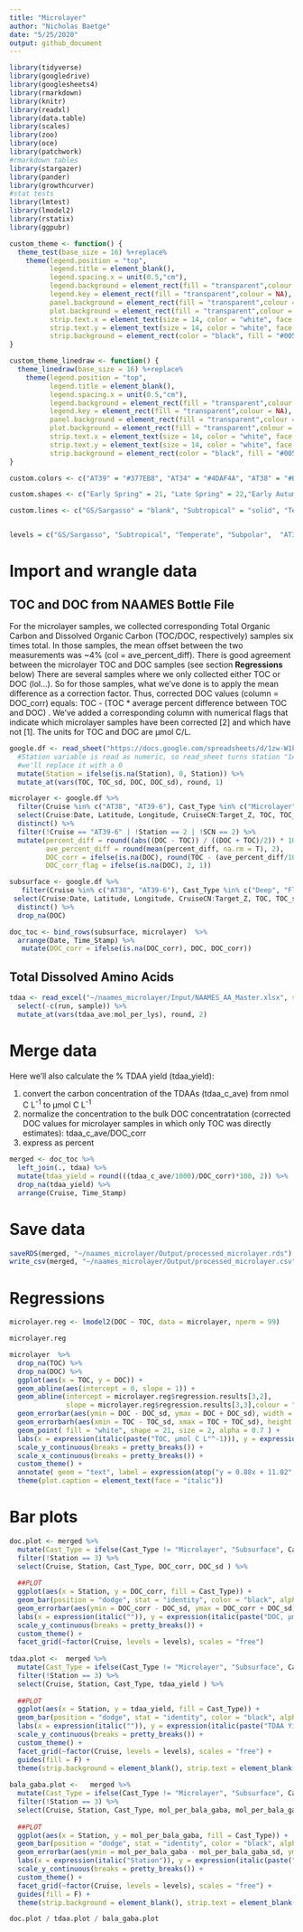 ```yaml
---
title: "Microlayer"
author: "Nicholas Baetge"
date: "5/25/2020"
output: github_document
---
```


```r
library(tidyverse) 
library(googledrive)
library(googlesheets4)
library(rmarkdown)
library(knitr)
library(readxl)
library(data.table) 
library(scales)
library(zoo)
library(oce)
library(patchwork)
#rmarkdown tables
library(stargazer)
library(pander)
library(growthcurver)
#stat tests
library(lmtest)
library(lmodel2)
library(rstatix)
library(ggpubr)
```

```r
custom_theme <- function() {
  theme_test(base_size = 16) %+replace%
    theme(legend.position = "top",
          legend.title = element_blank(),
          legend.spacing.x = unit(0.5,"cm"),
          legend.background = element_rect(fill = "transparent",colour = NA),
          legend.key = element_rect(fill = "transparent",colour = NA),
          panel.background = element_rect(fill = "transparent",colour = NA),
          plot.background = element_rect(fill = "transparent",colour = NA),
          strip.text.x = element_text(size = 14, color = "white", face = "bold.italic"),
          strip.text.y = element_text(size = 14, color = "white", face = "bold.italic", angle = 270),
          strip.background = element_rect(color = "black", fill = "#005a9c", size = 0.5, linetype = "solid")) 
}

custom_theme_linedraw <- function() {
  theme_linedraw(base_size = 16) %+replace%
    theme(legend.position = "top",
          legend.title = element_blank(),
          legend.spacing.x = unit(0.5,"cm"),
          legend.background = element_rect(fill = "transparent",colour = NA),
          legend.key = element_rect(fill = "transparent",colour = NA),
          panel.background = element_rect(fill = "transparent",colour = NA),
          plot.background = element_rect(fill = "transparent",colour = NA),
          strip.text.x = element_text(size = 14, color = "white", face = "bold.italic"),
          strip.text.y = element_text(size = 14, color = "white", face = "bold.italic", angle = 270),
          strip.background = element_rect(color = "black", fill = "#005a9c", size = 0.5, linetype = "solid")) 
}

custom.colors <- c("AT39" = "#377EB8", "AT34" = "#4DAF4A", "AT38" = "#E41A1C", "AT32" = "#FF7F00", "Temperate" = "#A6CEE3", "Subpolar" = "#377EB8", "Subtropical" = "#FB9A99", "GS/Sargasso" = "#E41A1C", "Early Spring" = "#377EB8", "Late Spring" = "#4DAF4A","Early Autumn" = "#E41A1C", "Summer" = "#E41A1C", "Late Autumn" = "#FF7F00", "A" = "#E41A1C", "B" = "#377EB8", "C" = "#4DAF4A", "D" = "#FF7F00", "E" = "#FDB927", "F" = "#552583", "G" = "#FDB927", "H" = "#552583",   "Control" = "#E41A1C", "TW12" = "#377EB8", "T. Weissflogii 12C Exudate" = "#377EB8", "TW13" = "#4DAF4A", "T. Weissflogii 13C Exudate" = "#4DAF4A", "MixDS" = "#377EB8", "Deep Comm., Surface DOM" = "#377EB8","MixSD" = "#4DAF4A", "Surface Comm., Deep DOM" = "#4DAF4A", "SynLys" = "#377EB8", "Synechococcus Lysate" = "#377EB8", "SynExd" = "#4DAF4A", "Synechococcus Exudate" = "#4DAF4A", "TWExd" = "#FF7F00", "T. Weissflogii Exudate" = "#FF7F00", "TW5" = "#377EB8", "TW10" = "#4DAF4A", "TW20" = "#FF7F00", "Parallel" = "#377EB8", "W" = "#552583", "Whole Seawater" = "#552583", "1.2" = "#4DAF4A", "1.2 µm Filtrate" = "#4DAF4A", "NV" = "#FF7F00", "1.2 µm Filtrate: TFF Filtrate (3:7)" = "#FF7F00", "Carbon" = "#E41A1C", "Nitrogen" = "#377EB8", "+5 µmol C/L Exudate" = "#FF7F00", "+10 µmol C/L Exudate" = "#FF7F00", "+20 µmol C/L Exudate" = "#FF7F00", "Filter 1" = "#E41A1C", "Filter 2" = "#377EB8", "10 m" = "#E41A1C", "200 m" = "#377EB8", "BCD" = "#377EB8" , "NPP" = "#4DAF4A" , "Cruise Specific BGE" = "#377EB8", "Global BGE" = "#4DAF4A") 

custom.shapes <- c("Early Spring" = 21, "Late Spring" = 22,"Early Autumn" = 23)

custom.lines <- c("GS/Sargasso" = "blank", "Subtropical" = "solid", "Temperate" = "longdash", "Subpolar" = "dotted" )


levels = c("GS/Sargasso", "Subtropical", "Temperate", "Subpolar",  "AT39-6", "AT34", "AT38", "AT32","South", "North", "Early Spring", "Late Spring","Early Autumn",  "Summer", "Late Autumn", "Control", "Parallel", "SynLys", "SynExd", "TWExd", "MixSD", "MixDS", "TW12", "TW13", "TW5", "TW10", "TW20",  "Surface Comm., Deep DOM", "Deep Comm., Surface DOM", "Synechococcus Exudate", "Synechococcus Lysate", "T. Weissflogii Exudate", "T. Weissflogii 12C Exudate", "T. Weissflogii 13C Exudate", "+5 µmol C/L Exudate", "+10 µmol C/L Exudate","+20 µmol C/L Exudate", "A", "B", "C", "D", "E", "F", "G", "H", "I", "J", "K", "L", "M", "N", "O", "P", "W", "Whole Seawater","1.2", "1.2 µm Filtrate","NV", "1.2 µm Filtrate: TFF Filtrate (3:7)")

```


# Import and wrangle data

## TOC and DOC from NAAMES Bottle File

For the microlayer samples, we collected corresponding Total Organic Carbon and Dissolved Organic Carbon (TOC/DOC, respectively) samples six times total. In those samples, the mean offset between the two measurements was ~4% (col = ave_percent_diff). There is good agreement between the microlayer TOC and DOC samples (see section **Regressions** below) There are several samples where we only collected either TOC or DOC (lol...). So for those samples, what we've done is to apply the mean difference as a correction factor. Thus, corrected DOC values (column = DOC_corr) equals: TOC - (TOC * average percent difference between TOC and DOC) . We've added a corresponding column with numerical flags that indicate which microlayer samples have been corrected [2] and which have not [1]. The units for TOC and DOC are µmol C/L.

```r
google.df <- read_sheet("https://docs.google.com/spreadsheets/d/1zw-W1k__BeuJg1oQpQQ_XT7zWLiY3dfL-dTaQ0pzN5Q/edit#gid=1446474071", sheet = "Bottle File", skip = 1, col_types = "ccc?D?dddddddcdddddddddddddddddddddddddddddddddddddddddddddddddddddddddddddddddddddddddddddddddddddddddddddddddddddddddddddddcccccdddddcdd") %>% 
  #Station variable is read as numeric, so read_sheet turns station "1A" into an NA.
  #we'll replace it with a 0
  mutate(Station = ifelse(is.na(Station), 0, Station)) %>% 
  mutate_at(vars(TOC, TOC_sd, DOC, DOC_sd), round, 1)

microlayer <- google.df %>% 
  filter(Cruise %in% c("AT38", "AT39-6"), Cast_Type %in% c("Microlayer")) %>% 
  select(Cruise:Date, Latitude, Longitude, CruiseCN:Target_Z, TOC, TOC_sd, DOC, DOC_sd) %>% 
  distinct() %>% 
  filter(!Cruise == "AT39-6" | !Station == 2 | !SCN == 2) %>% 
  mutate(percent_diff = round((abs((DOC - TOC)) / ((DOC + TOC)/2)) * 100, 2),
         ave_percent_diff = round(mean(percent_diff, na.rm = T), 2),
         DOC_corr = ifelse(is.na(DOC), round(TOC - (ave_percent_diff/100 * TOC), 1), NA),
         DOC_corr_flag = ifelse(is.na(DOC), 2, 1)) 

subsurface <- google.df %>% 
   filter(Cruise %in% c("AT38", "AT39-6"), Cast_Type %in% c("Deep", "Flow-through"), Target_Z %in% c(0.1, 1, 5)) %>% 
 select(Cruise:Date, Latitude, Longitude, CruiseCN:Target_Z, TOC, TOC_sd, DOC, DOC_sd) %>% 
  distinct() %>% 
  drop_na(DOC)

doc_toc <- bind_rows(subsurface, microlayer)  %>% 
  arrange(Date, Time_Stamp) %>% 
   mutate(DOC_corr = ifelse(is.na(DOC_corr), DOC, DOC_corr)) 

```

## Total Dissolved Amino Acids

```r
tdaa <- read_excel("~/naames_microlayer/Input/NAAMES_AA_Master.xlsx", sheet = 1) %>% 
  select(-c(run, sample)) %>% 
  mutate_at(vars(tdaa_ave:mol_per_lys), round, 2)
```

# Merge data

Here we'll also calculate the % TDAA yield  (tdaa_yield): 

(1) convert the carbon concentration of the TDAAs (tdaa_c_ave) from nmol C L^-1^ to µmol C L^-1^
(2) normalize the concentration to the bulk DOC concentratation (corrected DOC values for microlayer samples in which only TOC was directly estimates): tdaa_c_ave/DOC_corr
(3) express as percent

```r

merged <- doc_toc %>% 
  left_join(., tdaa) %>% 
  mutate(tdaa_yield = round(((tdaa_c_ave/1000)/DOC_corr)*100, 2)) %>% 
  drop_na(tdaa_yield) %>% 
  arrange(Cruise, Time_Stamp)

```


# Save data

```r
saveRDS(merged, "~/naames_microlayer/Output/processed_microlayer.rds")
write_csv(merged, "~/naames_microlayer/Output/processed_microlayer.csv")
```



# Regressions

```r
microlayer.reg <- lmodel2(DOC ~ TOC, data = microlayer, nperm = 99)

microlayer.reg
```


```r
microlayer  %>% 
  drop_na(TOC) %>% 
  drop_na(DOC) %>% 
  ggplot(aes(x = TOC, y = DOC)) + 
  geom_abline(aes(intercept = 0, slope = 1)) +
  geom_abline(intercept = microlayer.reg$regression.results[3,2],
              slope = microlayer.reg$regression.results[3,3],colour = "black", linetype = 2, size = 1) +
  geom_errorbar(aes(ymin = DOC - DOC_sd, ymax = DOC + DOC_sd), width = 0.5, size = 0.5) +
  geom_errorbarh(aes(xmin = TOC - TOC_sd, xmax = TOC + TOC_sd), height = 0.5, size = 0.5) +
  geom_point( fill = "white", shape = 21, size = 2, alpha = 0.7 ) +
  labs(x = expression(italic(paste("TOC, µmol C L"^-1))), y = expression(italic(paste("DOC, µmol C L"^-1))), caption = "Solid line represents the 1:1 line.") +
  scale_y_continuous(breaks = pretty_breaks()) +
  scale_x_continuous(breaks = pretty_breaks()) +
  custom_theme() +
  annotate( geom = "text", label = expression(atop("y = 0.88x + 11.02", paste("r"^2,"= 0.93, ", italic("p "), "<< 0.01"))), x = 135, y = 80, size = 3) +
  theme(plot.caption = element_text(face = "italic")) 
```

# Bar plots

```r

doc.plot <- merged %>% 
  mutate(Cast_Type = ifelse(Cast_Type != "Microlayer", "Subsurface", Cast_Type)) %>% 
  filter(!Station == 3) %>% 
  select(Cruise, Station, Cast_Type, DOC_corr, DOC_sd ) %>% 
  
  ##PLOT
  ggplot(aes(x = Station, y = DOC_corr, fill = Cast_Type)) +
  geom_bar(position = "dodge", stat = "identity", color = "black", alpha = 1,  width = 0.5) +
  geom_errorbar(aes(ymin = DOC_corr - DOC_sd, ymax = DOC_corr + DOC_sd), position = position_dodge(width = 0.5), stat = "identity", width = 0.1, size = 0.5) +
  labs(x = expression(italic("")), y = expression(italic(paste("DOC, µmol C L"^-1))) ) +
  scale_y_continuous(breaks = pretty_breaks()) +
  custom_theme() +
  facet_grid(~factor(Cruise, levels = levels), scales = "free") 
  
tdaa.plot <-  merged %>% 
  mutate(Cast_Type = ifelse(Cast_Type != "Microlayer", "Subsurface", Cast_Type)) %>% 
  filter(!Station == 3) %>% 
  select(Cruise, Station, Cast_Type, tdaa_yield ) %>% 
  
  ##PLOT
  ggplot(aes(x = Station, y = tdaa_yield, fill = Cast_Type)) +
  geom_bar(position = "dodge", stat = "identity", color = "black", alpha = 1,  width = 0.5) +
  labs(x = expression(italic("")), y = expression(italic(paste("TDAA Yield, %"))) ) +
  scale_y_continuous(breaks = pretty_breaks()) +
  custom_theme() +
  facet_grid(~factor(Cruise, levels = levels), scales = "free") +
  guides(fill = F) +
  theme(strip.background = element_blank(), strip.text = element_blank()) 
  
bala_gaba.plot <-   merged %>% 
  mutate(Cast_Type = ifelse(Cast_Type != "Microlayer", "Subsurface", Cast_Type)) %>% 
  filter(!Station == 3) %>% 
  select(Cruise, Station, Cast_Type, mol_per_bala_gaba, mol_per_bala_gaba_sd ) %>% 
  
  ##PLOT
  ggplot(aes(x = Station, y = mol_per_bala_gaba, fill = Cast_Type)) +
  geom_bar(position = "dodge", stat = "identity", color = "black", alpha = 1,  width = 0.5) +
  geom_errorbar(aes(ymin = mol_per_bala_gaba - mol_per_bala_gaba_sd, ymax = mol_per_bala_gaba + mol_per_bala_gaba_sd), position = position_dodge(width = 0.5), stat = "identity", width = 0.1, size = 0.5) +
  labs(x = expression(italic("Station")), y = expression(italic(paste("ß-Alanine & GABA, mol %"))) ) +
  scale_y_continuous(breaks = pretty_breaks()) +
  custom_theme() +
  facet_grid(~factor(Cruise, levels = levels), scales = "free") +
  guides(fill = F) +
  theme(strip.background = element_blank(), strip.text = element_blank()) 

doc.plot / tdaa.plot / bala_gaba.plot

```


















